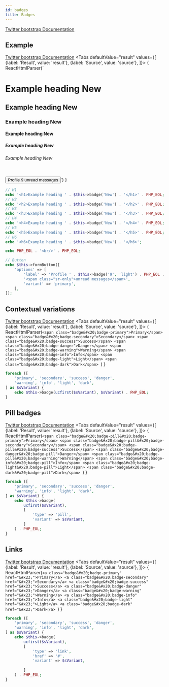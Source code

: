```yaml
---
id: badges
title: Badges
---
```



[Twitter bootstrap Documentation](https://getbootstrap.com/docs/4.5/components/badge/)
## Example
[Twitter bootstrap Documentation](https://getbootstrap.com/docs/4.5/components/badge/#example)
<Tabs
    defaultValue="result"
    values={[
      {label: 'Result', value: 'result'},
      {label: 'Source', value: 'source'},
    ]}>
<TabItem value="result">{ ReactHtmlParser(`<h1>Example heading <span class="badge&#x20;badge-secondary">New</span></h1>
<h2>Example heading <span class="badge&#x20;badge-secondary">New</span></h2>
<h3>Example heading <span class="badge&#x20;badge-secondary">New</span></h3>
<h4>Example heading <span class="badge&#x20;badge-secondary">New</span></h4>
<h5>Example heading <span class="badge&#x20;badge-secondary">New</span></h5>
<h6>Example heading <span class="badge&#x20;badge-secondary">New</span></h6>
<br/>
<button type="button" name="button" class="btn&#x20;btn-primary" value="">
    Profile <span class="badge&#x20;badge-light">9</span>
    <span class="sr-only">unread messages</span>
</button>`) }</TabItem>
<TabItem value="source">

```php
// H1
echo '<h1>Example heading ' . $this->badge('New') . '</h1>' . PHP_EOL;
// H2
echo '<h2>Example heading ' . $this->badge('New') . '</h2>' . PHP_EOL;
// H3
echo '<h3>Example heading ' . $this->badge('New') . '</h3>' . PHP_EOL;
// H4
echo '<h4>Example heading ' . $this->badge('New') . '</h4>' . PHP_EOL;
// H5
echo '<h5>Example heading ' . $this->badge('New') . '</h5>' . PHP_EOL;
// H6
echo '<h6>Example heading ' . $this->badge('New') . '</h6>';

echo PHP_EOL . '<br/>' . PHP_EOL;

// Button
echo $this->formButton([
    'options' => [
        'label' => 'Profile ' . $this->badge('9', 'light') . PHP_EOL .
        '<span class="sr-only">unread messages</span>',
        'variant' => 'primary',
    ],
]);
```

</TabItem>
</Tabs>

## Contextual variations
[Twitter bootstrap Documentation](https://getbootstrap.com/docs/4.5/components/badge/#contextual-variations)
<Tabs
    defaultValue="result"
    values={[
      {label: 'Result', value: 'result'},
      {label: 'Source', value: 'source'},
    ]}>
<TabItem value="result">{ ReactHtmlParser(`<span class="badge&#x20;badge-primary">Primary</span>
<span class="badge&#x20;badge-secondary">Secondary</span>
<span class="badge&#x20;badge-success">Success</span>
<span class="badge&#x20;badge-danger">Danger</span>
<span class="badge&#x20;badge-warning">Warning</span>
<span class="badge&#x20;badge-info">Info</span>
<span class="badge&#x20;badge-light">Light</span>
<span class="badge&#x20;badge-dark">Dark</span>
`) }</TabItem>
<TabItem value="source">

```php
foreach ([
    'primary', 'secondary', 'success', 'danger',
    'warning', 'info', 'light', 'dark',
] as $sVariant) {
    echo $this->badge(ucfirst($sVariant), $sVariant) . PHP_EOL;
}
```

</TabItem>
</Tabs>

## Pill badges
[Twitter bootstrap Documentation](https://getbootstrap.com/docs/4.5/components/badge/#pill-badges)
<Tabs
    defaultValue="result"
    values={[
      {label: 'Result', value: 'result'},
      {label: 'Source', value: 'source'},
    ]}>
<TabItem value="result">{ ReactHtmlParser(`<span class="badge&#x20;badge-pill&#x20;badge-primary">Primary</span>
<span class="badge&#x20;badge-pill&#x20;badge-secondary">Secondary</span>
<span class="badge&#x20;badge-pill&#x20;badge-success">Success</span>
<span class="badge&#x20;badge-danger&#x20;badge-pill">Danger</span>
<span class="badge&#x20;badge-pill&#x20;badge-warning">Warning</span>
<span class="badge&#x20;badge-info&#x20;badge-pill">Info</span>
<span class="badge&#x20;badge-light&#x20;badge-pill">Light</span>
<span class="badge&#x20;badge-dark&#x20;badge-pill">Dark</span>
`) }</TabItem>
<TabItem value="source">

```php
foreach ([
    'primary', 'secondary', 'success', 'danger',
    'warning', 'info', 'light', 'dark',
] as $sVariant) {
    echo $this->badge(
        ucfirst($sVariant),
        [
            'type' => 'pill',
            'variant' => $sVariant,
        ]
    ) . PHP_EOL;
}
```

</TabItem>
</Tabs>

## Links
[Twitter bootstrap Documentation](https://getbootstrap.com/docs/4.5/components/badge/#links)
<Tabs
    defaultValue="result"
    values={[
      {label: 'Result', value: 'result'},
      {label: 'Source', value: 'source'},
    ]}>
<TabItem value="result">{ ReactHtmlParser(`<a class="badge&#x20;badge-primary" href="&#x23;">Primary</a>
<a class="badge&#x20;badge-secondary" href="&#x23;">Secondary</a>
<a class="badge&#x20;badge-success" href="&#x23;">Success</a>
<a class="badge&#x20;badge-danger" href="&#x23;">Danger</a>
<a class="badge&#x20;badge-warning" href="&#x23;">Warning</a>
<a class="badge&#x20;badge-info" href="&#x23;">Info</a>
<a class="badge&#x20;badge-light" href="&#x23;">Light</a>
<a class="badge&#x20;badge-dark" href="&#x23;">Dark</a>
`) }</TabItem>
<TabItem value="source">

```php
foreach ([
    'primary', 'secondary', 'success', 'danger',
    'warning', 'info', 'light', 'dark',
] as $sVariant) {
    echo $this->badge(
        ucfirst($sVariant),
        [
            'type' => 'link',
            'href' => '#',
            'variant' => $sVariant,
            
        ]
    ) . PHP_EOL;
}
```

</TabItem>
</Tabs>

